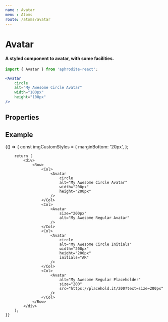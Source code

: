 ```yaml
---
name : Avatar
menu : Atoms
route: /atoms/avatar
---
```


# Avatar
#### A styled component to avatar, with some facilities.
```jsx
import { Avatar } from 'aphrodite-react';

<Avatar
    circle
    alt="My Awesome Circle Avatar"
    width="100px"
    height="100px"
/>
```

## Properties
<Props of={Avatar} />

## Example
<Playground>
    {() => {
        const imgCustomStyles = {
            marginBottom: '20px',
        };

        return (
            <div>
                <Row>
                    <Col>
                        <Avatar
                            circle
                            alt="My Awesome Circle Avatar"
                            width="200px"
                            height="200px"
                        />
                    </Col>
                    <Col>
                        <Avatar
                            size="200px"
                            alt="My Awesome Regular Avatar"
                        />
                    </Col>
                    <Col>
                        <Avatar
                            circle
                            alt="My Awesome Circle Initials"
                            width="200px"
                            height="200px"
                            initials="AR"
                        />
                    </Col>
                    <Col>
                        <Avatar
                            alt="My Awesome Regular Placeholder"
                            size="200"
                            src="https://placehold.it/200?text=size=200px"
                        />
                    </Col>
                </Row>
            </div>
        );
    }}
</Playground>
